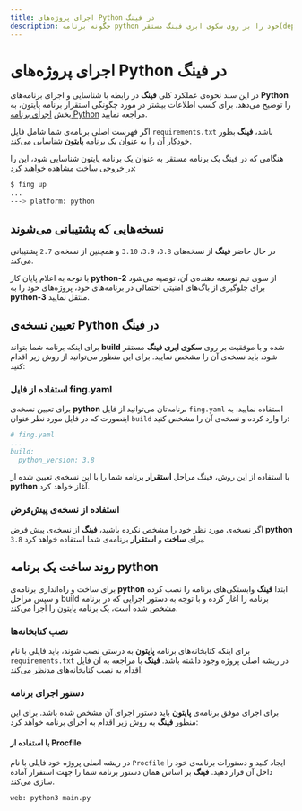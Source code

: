 ```yaml
---
title: اجرای پروژه‌های Python در فینگ
description: چگونه برنامه python خود را بر روی سکوی ابری فینگ مستقر(deploy) کنیم؟
---
```



<Platform>
  <PlatformHead title="برنامه‌های python" icon="python/python-original.svg" />
</Platform>

# اجرای پروژه‌های Python در فینگ

در این سند نحوه‌ی عملکرد کلی **فینگ** در رابطه با شناسایی و اجرای برنامه‌های **Python** را توضیح می‌دهد.
برای کسب اطلاعات بیشتر در مورد چگونگی استقرار برنامه پایتون، به بخش [اجرای برنامه Python](/quickstart/python) مراجعه نمایید.

اگر فهرست اصلی برنامه‌ی شما شامل فایل `requirements.txt` باشد، **فینگ** بطور خودکار آن را به عنوان یک برنامه **پایتون** شناسایی می‌کند.

هنگامی که در فینگ یک برنامه مستقر به عنوان یک برنامه پایتون شناسایی شود، این را در خروجی ساخت مشاهده خواهید کرد:

```bash
$ fing up
...
---> platform: python
```

## نسخه‌هایی که پشتیبانی می‌شوند

در حال حاضر **فینگ** از نسخه‌های `3.8`، `3.9`، `3.10` و همچنین از نسخه‌ی `2.7` پشتیبانی می‌کند.

<Notice variant="warning">
  با توجه به اعلام پایان کار <strong>python-2</strong> از سوی تیم توسعه دهنده‌ی
  آن، توصیه می‌شود برای جلوگیری از باگ‌های امنیتی احتمالی در برنامه‌‌های خود،
  پروژه‌‌های خود را به <strong>python-3</strong> منتقل نمایید.
</Notice>

## تعیین نسخه‌ی Python در فینگ

برای اینکه برنامه شما بتواند  **build** شده و با موفقیت  بر روی **سکوی ابری فینگ**  مستقر شود، باید نسخه‌ی آن را مشخص نمایید. برای این منظور می‌توانید از روش زیر اقدام کنید:

### استفاده از فایل fing.yaml

برای تعیین نسخه‌ی **python** برنامه‌تان می‌توانید از فایل `fing.yaml` استفاده نمایید. به اینصورت که در فایل مورد نظر عنوان `build` را وارد کرده و نسخه‌ی آن را مشخص کنید:

```yaml
# fing.yaml
...
build:
  python_version: 3.8
```

با استفاده از این روش، فینگ مراحل **استقرار** برنامه شما را با این نسخه‌ی تعیین شده از **python** آغاز خواهد کرد.

### استفاده از نسخه‌ی پیش‌فرض

اگر نسخه‌ی مورد نظر خود را مشخص نکرده باشید، **فینگ** از نسخه‌ی پیش فرض **python** `3.8` برای **ساخت** و **استقرار** برنامه‌ی شما استفاده خواهد کرد.

## روند ساخت یک برنامه python

برای ساخت و راه‌اندازی برنامه‌ی  **python** ابتدا **فینگ**  وابستگی‌‌های برنامه را نصب کرده و سپس مراحل build برنامه را آغاز کرده و با توجه به دستور اجرایی که در برنامه مشخص شده است، یک برنامه پایتون را اجرا می‌کند. 

### نصب کتابخانه‌ها
برای اینکه کتابخانه‌‌های برنامه **پایتون**  به درستی نصب شوند، باید  فایلی با نام `requirements.txt`  در ریشه اصلی پروژه وجود داشته باشد. **فینگ** با مراجعه به آن فایل اقدام به نصب کتابخانه‌های مدنظر می‌کند.

### دستور اجرای برنامه

برای اجرای موفق برنامه‌ی **پایتون** باید دستور اجرای آن مشخص شده باشد. برای این منظور **فینگ** به روش زیر اقدام به اجرای برنامه خواهد کرد:

#### با استفاده از Procfile

در ریشه اصلی پروژه خود فایلی با نام `Procfile` ایجاد کنید و دستورات برنامه‌ی خود را داخل آن قرار دهید. **فینگ** بر اساس همان دستور برنامه شما را جهت استقرار آماده سازی می‌کند.

```Procfile
web: python3 main.py
```